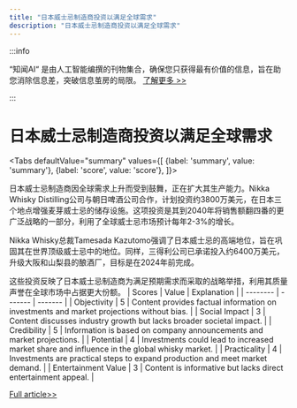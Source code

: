 ```yaml
---
title: "日本威士忌制造商投资以满足全球需求"
description: "日本威士忌制造商投资以满足全球需求"
---
```



:::info

“知闻AI“ 是由人工智能编撰的刊物集合，确保您只获得最有价值的信息，旨在助您消除信息差，突破信息茧房的局限。  [了解更多 >>](/zh-Hans/docs/guides)

:::

# 日本威士忌制造商投资以满足全球需求


<Tabs
	defaultValue="summary"
	values={[
	{label: 'summary', value: 'summary'},
	{label: 'score', value: 'score'},
]}>
<TabItem value="summary">


日本威士忌制造商因全球需求上升而受到鼓舞，正在扩大其生产能力。Nikka Whisky Distilling公司与朝日啤酒公司合作，计划投资约3800万美元，在日本三个地点增强麦芽威士忌的储存设施。这项投资是其到2040年将销售额翻四番的更广泛战略的一部分，利用了全球威士忌市场预计每年2-3%的增长。

Nikka Whisky总裁Tamesada Kazutomo强调了日本威士忌的高端地位，旨在巩固其在世界顶级威士忌中的地位。同样，三得利公司已承诺投入约6400万美元，升级大阪和山梨县的酿酒厂，目标是在2024年前完成。

这些投资反映了日本威士忌制造商为满足预期需求而采取的战略举措，利用其质量声誉在全球市场中占据更大份额。
</TabItem>
<TabItem value="score">
	| Scores     | Value   | Explanation |
	| -------- | ------- | ------- |
	| Objectivity  | 5    | Content provides factual information on investments and market projections without bias.    |
	| Social Impact | 3     | Content discusses industry growth but lacks broader societal impact.    |
	| Credibility    | 5    | Information is based on company announcements and market projections.    |
	| Potential    | 4    | Investments could lead to increased market share and influence in the global whisky market.    |
	| Practicality    | 4    | Investments are practical steps to expand production and meet market demand.    |
	| Entertainment Value    | 3    | Content is informative but lacks direct entertainment appeal.    |
</TabItem>
</Tabs>

[Full article>>](https://www3.nhk.or.jp/nhkworld/en/news/20240605_29/)
